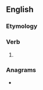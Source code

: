 ==English==

===Etymology===
{{suffix|arise|eth|lang=en}}

===Verb===
{{head|en|verb form}}

# {{en-archaic third-person singular of|arise}}

===Anagrams===
* {{anagrams|en|a=aehirst|Heratis|Taheris|hastier|raiseth|sheriat}}